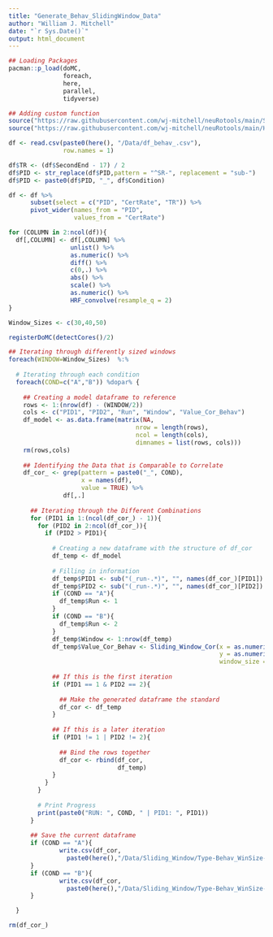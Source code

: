 ```yaml
---
title: "Generate_Behav_SlidingWindow_Data"
author: "William J. Mitchell"
date: "`r Sys.Date()`"
output: html_document
---
```


```r
## Loading Packages
pacman::p_load(doMC,
               foreach,
               here,  
               parallel,
               tidyverse)

## Adding custom function
source("https://raw.githubusercontent.com/wj-mitchell/neuRotools/main/Sliding_Window_Cor.R", local= T)
source("https://raw.githubusercontent.com/wj-mitchell/neuRotools/main/HRF_convolve.R", local= T)
```

```r
df <- read.csv(paste0(here(), "/Data/df_behav_.csv"),
               row.names = 1)
```

```r
df$TR <- (df$SecondEnd - 17) / 2
df$PID <- str_replace(df$PID,pattern = "^SR-", replacement = "sub-")
df$PID <- paste0(df$PID, "_", df$Condition)

```

```r
df <- df %>%
      subset(select = c("PID", "CertRate", "TR")) %>%
      pivot_wider(names_from = "PID",
                  values_from = "CertRate")
```

```r
for (COLUMN in 2:ncol(df)){
  df[,COLUMN] <- df[,COLUMN] %>%
                 unlist() %>%
                 as.numeric() %>%
                 diff() %>%
                 c(0,.) %>%
                 abs() %>%
                 scale() %>%
                 as.numeric() %>%
                 HRF_convolve(resample_q = 2)
}
```

```r
Window_Sizes <- c(30,40,50)
```

```r
registerDoMC(detectCores()/2)
```

```r
## Iterating through differently sized windows
foreach(WINDOW=Window_Sizes)  %:% 
  
  # Iterating through each condition
  foreach(COND=c("A","B")) %dopar% {
  
    ## Creating a model dataframe to reference
    rows <- 1:(nrow(df) - (WINDOW/2))
    cols <- c("PID1", "PID2", "Run", "Window", "Value_Cor_Behav")
    df_model <- as.data.frame(matrix(NA,
                                   nrow = length(rows), 
                                   ncol = length(cols),
                                   dimnames = list(rows, cols)))
    rm(rows,cols)
  
    ## Identifying the Data that is Comparable to Correlate
    df_cor_ <- grep(pattern = paste0("_", COND),
                    x = names(df), 
                    value = TRUE) %>%
               df[,.]
      
      ## Iterating through the Different Combinations
      for (PID1 in 1:(ncol(df_cor_) - 1)){
        for (PID2 in 2:ncol(df_cor_)){
          if (PID2 > PID1){
            
            # Creating a new dataframe with the structure of df_cor
            df_temp <- df_model
            
            # Filling in information
            df_temp$PID1 <- sub("(_run-.*)", "", names(df_cor_)[PID1])
            df_temp$PID2 <- sub("(_run-.*)", "", names(df_cor_)[PID2])
            if (COND == "A"){
              df_temp$Run <- 1
            }
            if (COND == "B"){
              df_temp$Run <- 2
            }
            df_temp$Window <- 1:nrow(df_temp)
            df_temp$Value_Cor_Behav <- Sliding_Window_Cor(x = as.numeric(unlist(df_cor_[,PID1])),
                                                          y = as.numeric(unlist(df_cor_[,PID2])),
                                                          window_size = WINDOW)
            
            ## If this is the first iteration
            if (PID1 == 1 & PID2 == 2){
              
              ## Make the generated dataframe the standard
              df_cor <- df_temp
            }
            
            ## If this is a later iteration
            if (PID1 != 1 | PID2 != 2){
              
              ## Bind the rows together
              df_cor <- rbind(df_cor,
                              df_temp)
            }
          }
        }
        
        # Print Progress
        print(paste0("RUN: ", COND, " | PID1: ", PID1))
      }
      
      ## Save the current dataframe
      if (COND == "A"){
              write.csv(df_cor,
                paste0(here(),"/Data/Sliding_Window/Type-Behav_WinSize-", WINDOW,"_Run-1.csv"))
      }
      if (COND == "B"){
              write.csv(df_cor,
                paste0(here(),"/Data/Sliding_Window/Type-Behav_WinSize-", WINDOW,"_Run-2.csv"))
      }

  }

```

```r
rm(df_cor_)
```